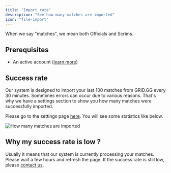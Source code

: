 ```yaml
---
title: "Import rate"
description: "See how many matches are imported"
icon: "file-import"
---
```


<Info>When we say "matches", we mean both Officials and Scrims.</Info>

## Prerequisites

- An active account ([learn more](/get-started/setup))

## Success rate

Our system is designed to import your last 100 matches from GRID.GG every 30 minutes.
Sometimes errors can occur due to various reasons.
That's why we have a settings section to show you how many matches were successfully imported.

Please go to the settings page [here](https://qiton.app/settings).
You will see some statistics like below.

<Frame>
    <img
        src="./images/import-rate/statistics.png"
        alt="How many matches are imported"
    />
</Frame>

## Why my success rate is low ?

Usually it means that our system is currently processing your matches.
Please wait a few hours and refresh the page.
If the success rate is still low, please [contact us](/miscellaneous/support).
